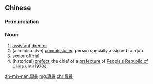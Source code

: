 ==Chinese==
{{zh-forms|s=专员}}

===Pronunciation===
{{zh-pron
|m=zhuānyuán
|c=zyun1 jyun4
|mn=choan-oân
|cat=n
}}

===Noun===
{{zh-noun}}

# [[assistant]] [[director]]
# (administrative) [[commissioner]], person specially assigned to a job
# senior [[official]]
# (historical) [[prefect]], the chief of a [[prefecture]] of [[People's Republic of China]] until 1970s.
[[zh-min-nan:專員]]
[[mg:專員]]
[[chr:專員]]